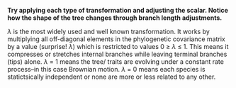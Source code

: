 **Try applying each type of transformation and adjusting the scalar. Notice how the shape of the tree changes through branch length adjustments.**

 $\lambda$ is the most widely used and well known transformation. It works by multiplying all off-diagonal elements in the phylogenetic covariance matrix by a value (surprise! $\lambda$) which is restricted to values 0 $\ge$ $\lambda$ $\le$ 1. This means it compresses or stretches internal branches while leaving terminal branches (tips) alone. $\lambda$ = 1 means the tree/ traits are evolving under a constant rate process--in this case Brownian motion. $\lambda$ = 0 means each species is statictsically independent or none are more or less related to any other.